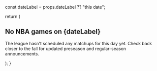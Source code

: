   const dateLabel = props.dateLabel ?? "this date";

  return (
    <div class="empty-slate">
      <h2>No NBA games on {dateLabel}</h2>
      <p>
        The league hasn&apos;t scheduled any matchups for this day yet. Check back closer to the fall for
        updated preseason and regular-season announcements.
      </p>
    </div>
  );
}
